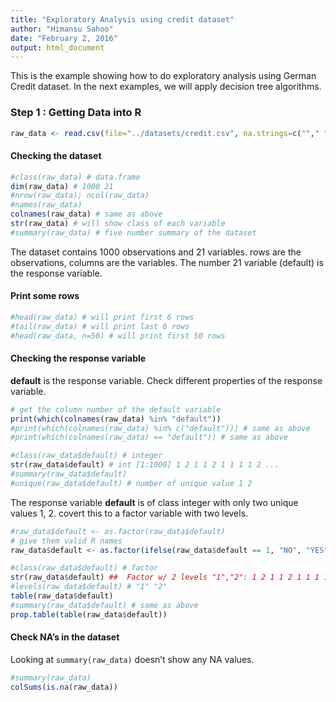 ```yaml
---
title: "Exploratory Analysis using credit dataset"
author: "Himansu Sahoo"
date: "February 2, 2016"
output: html_document
---
```

This is the example showing how to do exploratory analysis using German Credit dataset.
In the next examples, we will apply decision tree algorithms.

### Step 1 : Getting Data into R

```r
raw_data <- read.csv(file="../datasets/credit.csv", na.strings=c(""," ", "NA", "NAN"))
```

#### Checking the dataset 

```r
#class(raw_data) # data.frame
dim(raw_data) # 1000 21
#nrow(raw_data); ncol(raw_data)
#names(raw_data)
colnames(raw_data) # same as above
str(raw_data) # will show class of each variable
#summary(raw_data) # five number summary of the dataset
```

The dataset contains 1000 observations and 21 variables.
rows are the observations, columns are the variables.
The number 21 variable (default) is the response variable.

#### Print some rows
```r
#head(raw_data) # will print first 6 rows
#tail(raw_data) # will print last 6 rows
#head(raw_data, n=50) # will print first 50 rows
```

#### Checking the response variable

**default** is the response variable. Check different properties of the response variable.

```r
# get the column number of the default variable
print(which(colnames(raw_data) %in% "default"))
#print(which(colnames(raw_data) %in% c("default"))) # same as above
#print(which(colnames(raw_data) == "default")) # same as above

#class(raw_data$default) # integer
str(raw_data$default) # int [1:1000] 1 2 1 1 2 1 1 1 1 2 ...
#summary(raw_data$default)
#unique(raw_data$default) # number of unique value 1 2
```

The response variable **default** is of class integer with only two unique values 1, 2. covert this to a factor variable with two levels.


```r
#raw_data$default <- as.factor(raw_data$default)
# give them valid R names
raw_data$default <- as.factor(ifelse(raw_data$default == 1, "NO", "YES"))

#class(raw_data$default) # factor
str(raw_data$default) ##  Factor w/ 2 levels "1","2": 1 2 1 1 2 1 1 1 1 2 ...
#levels(raw_data$default) # "1" "2"
table(raw_data$default)
#summary(raw_data$default) # same as above
prop.table(table(raw_data$default))
```

#### Check NA's in the dataset

Looking at `summary(raw_data)` doesn't show any NA values.
```r
#summary(raw_data)
colSums(is.na(raw_data))
```










